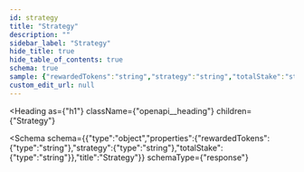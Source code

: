 ```yaml
---
id: strategy
title: "Strategy"
description: ""
sidebar_label: "Strategy"
hide_title: true
hide_table_of_contents: true
schema: true
sample: {"rewardedTokens":"string","strategy":"string","totalStake":"string"}
custom_edit_url: null
---
```



<Heading
  as={"h1"}
  className={"openapi__heading"}
  children={"Strategy"}
>
</Heading>





<Schema
  schema={{"type":"object","properties":{"rewardedTokens":{"type":"string"},"strategy":{"type":"string"},"totalStake":{"type":"string"}},"title":"Strategy"}}
  schemaType={"response"}
>
  
</Schema>
            